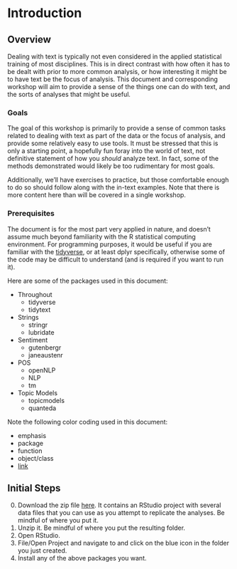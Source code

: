 # Introduction


## Overview

Dealing with text is typically not even considered in the applied statistical training of most disciplines.  This is in direct contrast with how often it has to be dealt with prior to more common analysis, or how interesting it might be to have text be the focus of analysis.  This document and corresponding workshop will aim to provide a sense of the things one can do with text, and the sorts of analyses that might be useful.  

### Goals

The goal of this workshop is primarily to provide a sense of common tasks related to dealing with text as part of the data or the focus of analysis, and provide some relatively easy to use tools.  It must be stressed that this is only a starting point, a hopefully fun foray into the world of text, not definitive statement of how you *should* analyze text.  In fact, some of the methods demonstrated would likely be too rudimentary for most goals.

Additionally, we'll have exercises to practice, but those comfortable enough to do so should follow along with the in-text examples.  Note that there is more content here than will be covered in a single workshop.


### Prerequisites

The document is for the most part very applied in nature, and doesn't assume much beyond familiarity with the R statistical computing environment.  For programming purposes, it would be useful if you are familiar with the [tidyverse](https://www.tidyverse.org/), or at least <span class="pack">dplyr</span> specifically, otherwise some of the code may be difficult to understand (and is required if you want to run it).

Here are some of the packages used in this document:

- Throughout
    - <span class="pack">tidyverse</span>
    - <span class="pack">tidytext</span>

- Strings
    - <span class="pack">stringr</span>
    - <span class="pack">lubridate</span>
    
- Sentiment 
    - <span class="pack">gutenbergr</span>
    - <span class="pack">janeaustenr</span>
- POS
    - <span class="pack">openNLP</span>
    - <span class="pack">NLP</span>
    - <span class="pack">tm</span>
    
- Topic Models
    - <span class="pack">topicmodels</span>
    - <span class="pack">quanteda</span>
       

Note the following color coding used in this document:

- <span class="emph">emphasis</span>
- <span class="pack">package</span>
- <span class="func">function</span>
- <span class="objclass">object/class</span>
- [link]()


## Initial Steps

0. Download the zip file [here](https://github.com/m-clark/text-analysis-with-R/raw/master/workshop_project.zip). It contains an RStudio project with several data files that you can use as you attempt to replicate the analyses. Be mindful of where you put it.
1. Unzip it. Be mindful of where you put the resulting folder.
2. Open RStudio.
3. File/Open Project and navigate to and click on the blue icon in the folder you just created.
4. Install any of the above packages you want.

